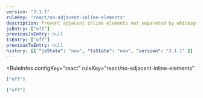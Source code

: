 ```yaml
---
version: "3.1.1"
ruleKey: "react/no-adjacent-inline-elements"
description: Prevent adjacent inline elements not separated by whitespace
jsEntry: ["off"]
previousJsEntry: null
tsEntry: ["off"]
previousTsEntry: null
history: [{ "jsState": "new", "tsState": "new", "version": "3.1.1" }]
---
```


<RuleInfos 
  configKey="react" 
  ruleKey="react/no-adjacent-inline-elements" 
>

```json
["off"]
```

```json
["off"]
```

</RuleInfos>
